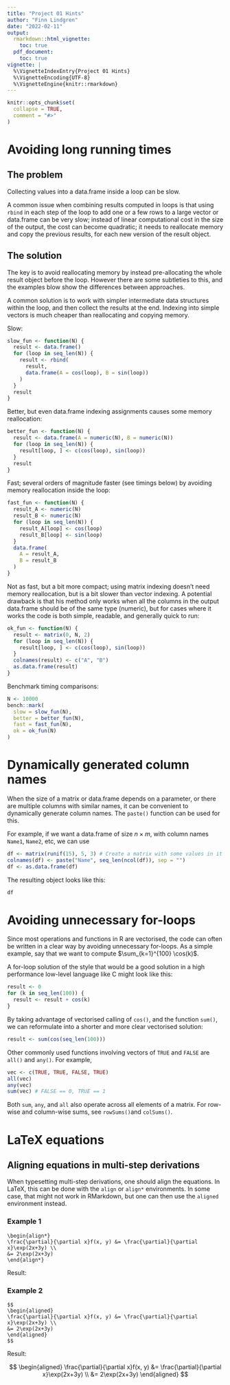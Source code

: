 ```yaml
---
title: "Project 01 Hints"
author: "Finn Lindgren"
date: "2022-02-11"
output:
  rmarkdown::html_vignette:
    toc: true
  pdf_document:
    toc: true
vignette: |
  %\VignetteIndexEntry{Project 01 Hints}
  %\VignetteEncoding{UTF-8}
  %\VignetteEngine{knitr::rmarkdown}
---
```


```r
knitr::opts_chunk$set(
  collapse = TRUE,
  comment = "#>"
)
```

# Avoiding long running times

## The problem

Collecting values into a data.frame inside a loop can be slow.

A common issue when combining results computed in loops is that using `rbind` in each step of the loop to add one or a few rows to a large vector or data.frame can be very slow; instead of linear computational cost in the size of the output, the cost can become quadratic; it needs to reallocate memory and copy the previous results, for each new version of the result object.

## The solution

The key is to avoid reallocating memory by instead pre-allocating the whole result object before the loop. However there are some subtleties to this, and the examples blow show the differences between approaches.

A common solution is to work with simpler intermediate data structures within the loop, and then collect the results at the end.
Indexing into simple vectors is much cheaper than reallocating and copying memory.

Slow:
```r
slow_fun <- function(N) {
  result <- data.frame()
  for (loop in seq_len(N)) {
    result <- rbind(
      result,
      data.frame(A = cos(loop), B = sin(loop))
    )
  }
  result
}
```

Better, but even data.frame indexing assignments causes some memory reallocation:
```r
better_fun <- function(N) {
  result <- data.frame(A = numeric(N), B = numeric(N))
  for (loop in seq_len(N)) {
    result[loop, ] <- c(cos(loop), sin(loop))
  }
  result
}
```

Fast; several orders of magnitude faster (see timings below) by avoiding memory reallocation inside the loop:
```r
fast_fun <- function(N) {
  result_A <- numeric(N)
  result_B <- numeric(N)
  for (loop in seq_len(N)) {
    result_A[loop] <- cos(loop)
    result_B[loop] <- sin(loop)
  }
  data.frame(
    A = result_A,
    B = result_B
  )
}
```

Not as fast, but a bit more compact; using matrix indexing doesn't need memory reallocation, but is a bit slower than vector indexing. A potential drawback is that his method only works when all the columns in the output data.frame should be of the same type (numeric), but
for cases where it works the code is both simple, readable, and generally quick to run:
```r
ok_fun <- function(N) {
  result <- matrix(0, N, 2)
  for (loop in seq_len(N)) {
    result[loop, ] <- c(cos(loop), sin(loop))
  }
  colnames(result) <- c("A", "B")
  as.data.frame(result)
}
```

Benchmark timing comparisons:
```r
N <- 10000
bench::mark(
  slow = slow_fun(N),
  better = better_fun(N),
  fast = fast_fun(N),
  ok = ok_fun(N)
)
```

# Dynamically generated column names

When the size of a matrix or data.frame depends on a parameter, or there are multiple columns with similar names, it can be convenient to dynamically generate column names. The `paste()` function can be used for this.

For example, if we want a data.frame of size $n\times m$, with column names `Name1`, `Name2`, etc, we can use
```r
df <- matrix(runif(15), 5, 3) # Create a matrix with some values in it
colnames(df) <- paste("Name", seq_len(ncol(df)), sep = "")
df <- as.data.frame(df)
```
The resulting object looks like this:
```r
df
```

# Avoiding unnecessary for-loops

Since most operations and functions in R are vectorised, the code can often be
written in a clear way by avoiding unnecessary for-loops. As a simple example,
say that we want to compute $\sum_{k=1}^{100} \cos(k)$.

A for-loop solution of the style
that would be a good solution in a high performance low-level language like C
might look like this:
```r
result <- 0
for (k in seq_len(100)) {
  result <- result + cos(k)
}
```
By taking advantage of vectorised calling of `cos()`, and the function `sum()`,
we can reformulate into a shorter and more clear vectorised solution:
```r
result <- sum(cos(seq_len(100)))
```

Other commonly used functions involving vectors of `TRUE` and `FALSE` are `all()`
and `any()`. For example,
```r
vec <- c(TRUE, TRUE, FALSE, TRUE)
all(vec)
any(vec)
sum(vec) # FALSE == 0, TRUE == 1
```

Both `sum`, `any`, and `all` also operate across all elements of a matrix.
For row-wise and column-wise sums, see `rowSums()`and `colSums()`.

# LaTeX equations

## Aligning equations in multi-step derivations

When typesetting multi-step derivations, one should align the equations. In
LaTeX, this can be done with the `align` or `align*` environments.
In some case, that might not work in RMarkdown, but one can then use the
`aligned` environment instead.

### Example 1

```
\begin{align*}
\frac{\partial}{\partial x}f(x, y) &= \frac{\partial}{\partial x}\exp(2x+3y) \\
&= 2\exp(2x+3y)
\end{align*}
```
Result:

\begin{align*}
\frac{\partial}{\partial x}f(x, y) &= \frac{\partial}{\partial x}\exp(2x+3y) \\
&= 2\exp(2x+3y)
\end{align*}

### Example 2

```
$$
\begin{aligned}
\frac{\partial}{\partial x}f(x, y) &= \frac{\partial}{\partial x}\exp(2x+3y) \\
&= 2\exp(2x+3y)
\end{aligned}
$$
```
Result:

$$
\begin{aligned}
\frac{\partial}{\partial x}f(x, y) &= \frac{\partial}{\partial x}\exp(2x+3y) \\
&= 2\exp(2x+3y)
\end{aligned}
$$
